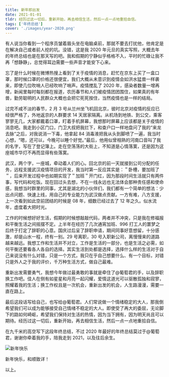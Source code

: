 ```yaml
---
title: 新年即出发
date: 2021-01-01
tldr: 经历过这一切后，重新开始，再去相信生活，然后一点一点地重拾自信。
tags: ['年终总结']
cover: './images/year-2020.png'
---
```



有人说当你看到一个程序员皱着眉头坐在电脑桌前，那就不要去打扰他，他肯定是在解决自己或者前人挖的坑。没错，这是我 2020 年元旦的真实写照，大概去年的年终总结也是在那天写的吧。我和假期的宁静似乎格格不入，平时的忙碌让我不再「想静静」，总觉得耳边需要一些声音才能安下心来。

忘了是什么时候在微博热搜上看到了关于疫情的消息，赶忙在京东上买了一盒口罩，那时候口罩的价格还很便宜，我们大概从未意识到疫情会如洪水猛兽一样袭来，即使几位吹哨人已经吹响了哨声。疫情搅乱了 2020 年，感染者数量一增再增，新闻里每时每刻都在报道，农历春节和人们被疫情团团围住，如果真的有年兽，勤劳聪明的人民群众大概也会把它死死按住，当然疫情也是一样的结局。

过完不咸不淡的春节，2 月 3 号从兰州坐飞机回北京，彼时北京对疫情的反应已经很严格了，外地返京的人群要求 14 天居家隔离。从机场到地铁、到公交，乘客寥寥无几，大家都戴着口罩，盯着手机屏幕，我想那时屏幕上应该都是关于疫情的消息吧。我走到小区门口，门卫大叔把我拦下，和查户口一样地盘问了我的“来龙去脉”之后，对我说消一下毒，他拿起 84 消毒液把我从头到脚喷了一遍，我当时心想，“嗯，还可以，今晚可以睡个好觉。”最后，他用似曾相熟的河南口音叫了我的名字，写在了登记簿上。走在空荡荡的大街上，不知道是心情落寞，还是因为这座城市华灯不再而显得有些落寞。

武汉，两个字，一座城，牵动着人们的心。回北京的前一天就接到公司分配的任务，远程支援武汉疫情项目的开发，我当时第一反应其实是：＂卧槽，要加班了＂，后来开发过程中也如期实现了＂加班＂开门红，因为那段时间生活就只有两件事，写代码和吃饭。现在回过头去想，不在一线永远也无法体会那种责任感和使命感，我想当时群里的同事，尤其是湖北的小伙伴们，我们都有一个简单的想法：少出点问题、快速上线，用自己的专业能力为武汉做点贡献。一方有难，八方支援，上一次看到如此空前团结的时候是 08 年，细数已经过去了 12 年之久。似水流年，虚度着大把时光。

工作的时候想好好生活，假期的时候想敲敲代码，两者并不冲突，只是我在修福报和平衡生活之间摇摆不定。上半年在经历了几次通宵加班、996 打工人的噩梦之后终于打定了辞职的心意。国庆过后呈了辞职申请，期间同事好意想留，十分感激，却是山水一程，终有一别。29 号离职，30 号入职新公司，离慢慢来的道路越来越远。我想工作和生活并不对立，工作是生活的一部分，也是生活之必需，如何平衡还要看各人各自的选择。其实生活到处都是选择，选择什么样的生活对于自己来说没有什么对错，只是一个方式，我只在乎自己想要什么、有一个目标，对错只是外人之于我的评价，千万种生活方式，做自己最难。

重新出发需要勇气，我想今年做过最勇敢的事就是牵住了@葡萄君的手，以及辞职换工作吧。佳人在侧有如星星和月亮一起闪耀，爱情这道光可以驱散孤独和寂寥，照耀着我的生活；换工作权且是一次机会，重新出发的机会，人生路漫漫，需要一直在路上。

最后这段话写给自己，也写给@葡萄君。人们常说做一个情绪稳定的大人，那我倒希望我们可以成为能够接受自己情绪不稳定的大人。即使受了再大的委屈，无论脚下的路如何崎岖，希望我们保持对生活的热情，因为当下拥有，因为明天尚且可以期待。经历过这一切后，重新开始，再去相信生活，然后一点一点地重拾自信。

在九千米的高空写下这段年终总结，不过 2020 年最好的年终总结莫过于@葡萄君，谢谢你牵着我的手，陪我走到 2021，以及往后余生。

<img src={Fly.src} alt="新年快乐" />

新年快乐，和顺致详！

以上。
